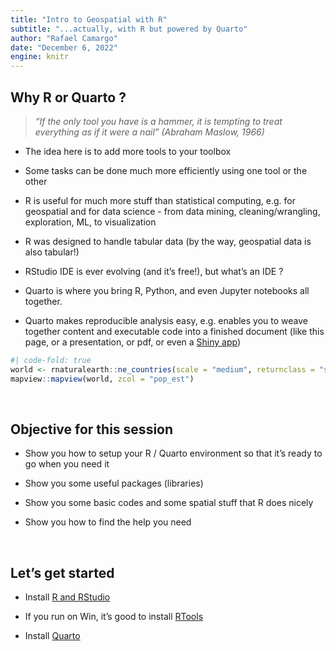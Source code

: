 ```yaml
---
title: "Intro to Geospatial with R"
subtitle: "...actually, with R but powered by Quarto"
author: "Rafael Camargo"
date: "December 6, 2022"
engine: knitr
---
```


## Why R or Quarto ?

> *"If the only tool you have is a hammer, it is tempting to treat everything as if it were a nail" (Abraham Maslow, 1966)*

-   The idea here is to add more tools to your toolbox

-   Some tasks can be done much more efficiently using one tool or the other

-   R is useful for much more stuff than statistical computing, e.g. for geospatial and for data science - from data mining, cleaning/wrangling, exploration, ML, to visualization

-   R was designed to handle tabular data (by the way, geospatial data is also tabular!)

-   RStudio IDE is ever evolving (and it's free!), but what's an IDE ?

-   Quarto is where you bring R, Python, and even Jupyter notebooks all together.

-   Quarto makes reproducible analysis easy, e.g. enables you to weave together content and executable code into a finished document (like this page, or a presentation, or pdf, or even a [Shiny app](https://shiny.rstudio.com))

```r
#| code-fold: true
world <- rnaturalearth::ne_countries(scale = "medium", returnclass = "sf")
mapview::mapview(world, zcol = "pop_est")
```

 

## Objective for this session

-   Show you how to setup your R / Quarto environment so that it's ready to go when you need it

-   Show you some useful packages (libraries)

-   Show you some basic codes and some spatial stuff that R does nicely

-   Show you how to find the help you need

 

## Let's get started

-   Install [R and RStudio](https://posit.co/download/rstudio-desktop)

-   If you run on Win, it's good to install [RTools](https://cran.r-project.org/bin/windows/Rtools)

-   Install [Quarto](https://quarto.org)
